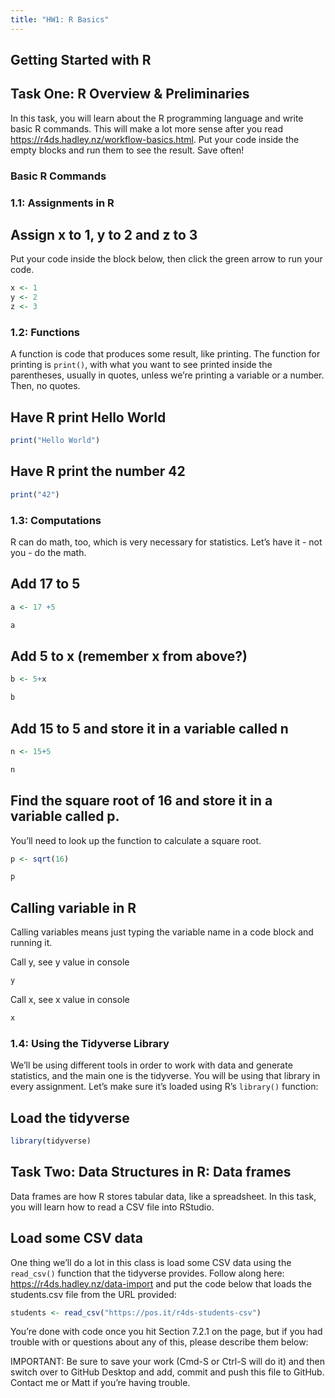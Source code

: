 ```yaml
---
title: "HW1: R Basics"
---
```


## Getting Started with R

## Task One: R Overview & Preliminaries

In this task, you will learn about the R programming language and write basic R commands. This will make a lot more sense after you read <https://r4ds.hadley.nz/workflow-basics.html>. Put your code inside the empty blocks and run them to see the result. Save often!

### Basic R Commands

### 1.1: Assignments in R

## Assign x to 1, y to 2 and z to 3

Put your code inside the block below, then click the green arrow to run your code.

```r
x <- 1
y <- 2
z <- 3

```

### 1.2: Functions

A function is code that produces some result, like printing. The function for printing is `print()`, with what you want to see printed inside the parentheses, usually in quotes, unless we're printing a variable or a number. Then, no quotes.

## Have R print Hello World

```r

print("Hello World")
```

## Have R print the number 42

```r
print("42")
```

### 1.3: Computations

R can do math, too, which is very necessary for statistics. Let's have it - not you - do the math.

## Add 17 to 5

```r

a <- 17 +5

a
```

## Add 5 to x (remember x from above?)

```r

b <- 5+x

b
```

## Add 15 to 5 and store it in a variable called n

```r

n <- 15+5

n
```

## Find the square root of 16 and store it in a variable called p.

You'll need to look up the function to calculate a square root.

```r
p <- sqrt(16)

p
```

## Calling variable in R

Calling variables means just typing the variable name in a code block and running it.

Call y, see y value in console

```r

y
```

Call x, see x value in console

```r

x
```

### 1.4: Using the Tidyverse Library

We'll be using different tools in order to work with data and generate statistics, and the main one is the tidyverse. You will be using that library in every assignment. Let's make sure it's loaded using R's `library()` function:

## Load the tidyverse

```r

library(tidyverse)
```

## Task Two: Data Structures in R: Data frames

Data frames are how R stores tabular data, like a spreadsheet. In this task, you will learn how to read a CSV file into RStudio.

## Load some CSV data

One thing we'll do a lot in this class is load some CSV data using the `read_csv()` function that the tidyverse provides. Follow along here: <https://r4ds.hadley.nz/data-import> and put the code below that loads the students.csv file from the URL provided:

```r
students <- read_csv("https://pos.it/r4ds-students-csv")
```

You're done with code once you hit Section 7.2.1 on the page, but if you had trouble with or questions about any of this, please describe them below:

IMPORTANT: Be sure to save your work (Cmd-S or Ctrl-S will do it) and then switch over to GitHub Desktop and add, commit and push this file to GitHub. Contact me or Matt if you're having trouble.
